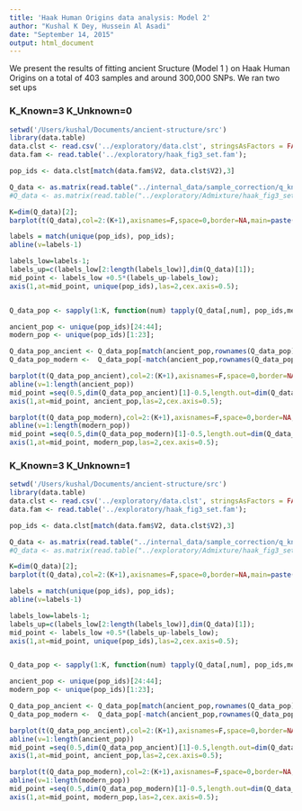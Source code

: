 ```yaml
---
title: 'Haak Human Origins data analysis: Model 2'
author: "Kushal K Dey, Hussein Al Asadi"
date: "September 14, 2015"
output: html_document
---
```


We present the results of fitting ancient Sructure (Model 1 ) on Haak Human Origins on a total of 403 samples and around 300,000 SNPs. We ran two set ups 

### K_Known=3   K_Unknown=0

```r
setwd('/Users/kushal/Documents/ancient-structure/src')
library(data.table)
data.clst <- read.csv('../exploratory/data.clst', stringsAsFactors = FALSE, header=FALSE, sep = "\t");
data.fam <- read.table('../exploratory/haak_fig3_set.fam');

pop_ids <- data.clst[match(data.fam$V2, data.clst$V2),3]

Q_data <- as.matrix(read.table("../internal_data/sample_correction/q_known_3_unknown_0.txt"));
#Q_data <- as.matrix(read.table("../exploratory/Admixture/haak_fig3_set.5.Q"))

K=dim(Q_data)[2];
barplot(t(Q_data),col=2:(K+1),axisnames=F,space=0,border=NA,main=paste("No. of clusters=",K),las=1,ylim=c(0,1),cex.axis=0.5,cex.main=1.4);

labels = match(unique(pop_ids), pop_ids);
abline(v=labels-1)

labels_low=labels-1;
labels_up=c(labels_low[2:length(labels_low)],dim(Q_data)[1]);
mid_point <- labels_low +0.5*(labels_up-labels_low);
axis(1,at=mid_point, unique(pop_ids),las=2,cex.axis=0.5);


Q_data_pop <- sapply(1:K, function(num) tapply(Q_data[,num], pop_ids,mean));

ancient_pop <- unique(pop_ids)[24:44];
modern_pop <- unique(pop_ids)[1:23];

Q_data_pop_ancient <- Q_data_pop[match(ancient_pop,rownames(Q_data_pop)),];
Q_data_pop_modern <-  Q_data_pop[-match(ancient_pop,rownames(Q_data_pop)),];

barplot(t(Q_data_pop_ancient),col=2:(K+1),axisnames=F,space=0,border=NA,main=paste("No. of clusters=",K),las=1,ylim=c(0,1),cex.axis=0.5,cex.main=1.4);
abline(v=1:length(ancient_pop))
mid_point =seq(0.5,dim(Q_data_pop_ancient)[1]-0.5,length.out=dim(Q_data_pop_ancient)[1]);
axis(1,at=mid_point, ancient_pop,las=2,cex.axis=0.5);

barplot(t(Q_data_pop_modern),col=2:(K+1),axisnames=F,space=0,border=NA,main=paste("No. of clusters=",K),las=1,ylim=c(0,1),cex.axis=0.5,cex.main=1.4);
abline(v=1:length(modern_pop))
mid_point =seq(0.5,dim(Q_data_pop_modern)[1]-0.5,length.out=dim(Q_data_pop_modern)[1]);
axis(1,at=mid_point, modern_pop,las=2,cex.axis=0.5);
```

### K_Known=3   K_Unknown=1

```r
setwd('/Users/kushal/Documents/ancient-structure/src')
library(data.table)
data.clst <- read.csv('../exploratory/data.clst', stringsAsFactors = FALSE, header=FALSE, sep = "\t");
data.fam <- read.table('../exploratory/haak_fig3_set.fam');

pop_ids <- data.clst[match(data.fam$V2, data.clst$V2),3]

Q_data <- as.matrix(read.table("../internal_data/sample_correction/q_known_3_unknown_1.txt"));
#Q_data <- as.matrix(read.table("../exploratory/Admixture/haak_fig3_set.5.Q"))

K=dim(Q_data)[2];
barplot(t(Q_data),col=2:(K+1),axisnames=F,space=0,border=NA,main=paste("No. of clusters=",K),las=1,ylim=c(0,1),cex.axis=0.5,cex.main=1.4);

labels = match(unique(pop_ids), pop_ids);
abline(v=labels-1)

labels_low=labels-1;
labels_up=c(labels_low[2:length(labels_low)],dim(Q_data)[1]);
mid_point <- labels_low +0.5*(labels_up-labels_low);
axis(1,at=mid_point, unique(pop_ids),las=2,cex.axis=0.5);


Q_data_pop <- sapply(1:K, function(num) tapply(Q_data[,num], pop_ids,mean));

ancient_pop <- unique(pop_ids)[24:44];
modern_pop <- unique(pop_ids)[1:23];

Q_data_pop_ancient <- Q_data_pop[match(ancient_pop,rownames(Q_data_pop)),];
Q_data_pop_modern <-  Q_data_pop[-match(ancient_pop,rownames(Q_data_pop)),];

barplot(t(Q_data_pop_ancient),col=2:(K+1),axisnames=F,space=0,border=NA,main=paste("No. of clusters=",K),las=1,ylim=c(0,1),cex.axis=0.5,cex.main=1.4);
abline(v=1:length(ancient_pop))
mid_point =seq(0.5,dim(Q_data_pop_ancient)[1]-0.5,length.out=dim(Q_data_pop_ancient)[1]);
axis(1,at=mid_point, ancient_pop,las=2,cex.axis=0.5);

barplot(t(Q_data_pop_modern),col=2:(K+1),axisnames=F,space=0,border=NA,main=paste("No. of clusters=",K),las=1,ylim=c(0,1),cex.axis=0.5,cex.main=1.4);
abline(v=1:length(modern_pop))
mid_point =seq(0.5,dim(Q_data_pop_modern)[1]-0.5,length.out=dim(Q_data_pop_modern)[1]);
axis(1,at=mid_point, modern_pop,las=2,cex.axis=0.5);
```

